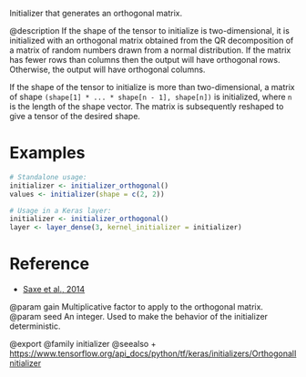 Initializer that generates an orthogonal matrix.

@description
If the shape of the tensor to initialize is two-dimensional, it is
initialized with an orthogonal matrix obtained from the QR decomposition of
a matrix of random numbers drawn from a normal distribution. If the matrix
has fewer rows than columns then the output will have orthogonal rows.
Otherwise, the output will have orthogonal columns.

If the shape of the tensor to initialize is more than two-dimensional,
a matrix of shape `(shape[1] * ... * shape[n - 1], shape[n])`
is initialized, where `n` is the length of the shape vector.
The matrix is subsequently reshaped to give a tensor of the desired shape.

# Examples
```r
# Standalone usage:
initializer <- initializer_orthogonal()
values <- initializer(shape = c(2, 2))
```

```r
# Usage in a Keras layer:
initializer <- initializer_orthogonal()
layer <- layer_dense(3, kernel_initializer = initializer)
```

# Reference
- [Saxe et al., 2014](https://openreview.net/forum?id=_wzZwKpTDF_9C)

@param gain Multiplicative factor to apply to the orthogonal matrix.
@param seed An integer. Used to make the behavior of the initializer
    deterministic.

@export
@family initializer
@seealso
+ <https://www.tensorflow.org/api_docs/python/tf/keras/initializers/OrthogonalInitializer>
